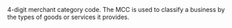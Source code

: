 <ResponseField name="MCC" type="string" >    
4-digit merchant category code. The MCC is used to classify a business by the types of goods or services it provides.  
</ResponseField>